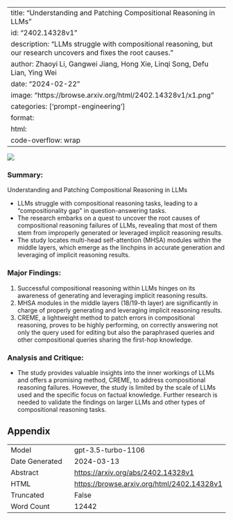 
---
title: "Understanding and Patching Compositional Reasoning in LLMs"
id: "2402.14328v1"
description: "LLMs struggle with compositional reasoning, but our research uncovers and fixes the root causes."
author: Zhaoyi Li, Gangwei Jiang, Hong Xie, Linqi Song, Defu Lian, Ying Wei
date: "2024-02-22"
image: "https://browse.arxiv.org/html/2402.14328v1/x1.png"
categories: ['prompt-engineering']
format:
  html:
    code-overflow: wrap
---

![](https://browse.arxiv.org/html/2402.14328v1/x1.png)

### Summary:
Understanding and Patching Compositional Reasoning in LLMs

- LLMs struggle with compositional reasoning tasks, leading to a "compositionality gap" in question-answering tasks.
- The research embarks on a quest to uncover the root causes of compositional reasoning failures of LLMs, revealing that most of them stem from improperly generated or leveraged implicit reasoning results.
- The study locates multi-head self-attention (MHSA) modules within the middle layers, which emerge as the linchpins in accurate generation and leveraging of implicit reasoning results.

### Major Findings:
1. Successful compositional reasoning within LLMs hinges on its awareness of generating and leveraging implicit reasoning results.
2. MHSA modules in the middle layers (18/19-th layer) are significantly in charge of properly generating and leveraging implicit reasoning results.
3. CREME, a lightweight method to patch errors in compositional reasoning, proves to be highly performing, on correctly answering not only the query used for editing but also the paraphrased queries and other compositional queries sharing the first-hop knowledge.

### Analysis and Critique:
- The study provides valuable insights into the inner workings of LLMs and offers a promising method, CREME, to address compositional reasoning failures. However, the study is limited by the scale of LLMs used and the specific focus on factual knowledge. Further research is needed to validate the findings on larger LLMs and other types of compositional reasoning tasks.

## Appendix

|          |          |
|----------|----------|
| Model     | gpt-3.5-turbo-1106       |
| Date Generated     | 2024-03-13       |
| Abstract | [https://arxiv.org/abs/2402.14328v1](https://arxiv.org/abs/2402.14328v1)        |
| HTML     | [https://browse.arxiv.org/html/2402.14328v1](https://browse.arxiv.org/html/2402.14328v1)       |
| Truncated       | False       |
| Word Count       | 12442       |